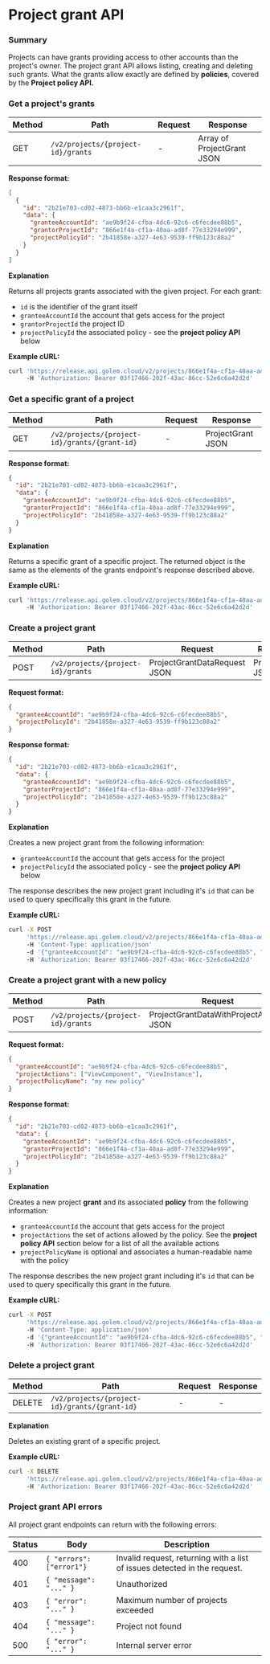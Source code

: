 # Project grant API

### Summary

Projects can have grants providing access to other accounts than the project's owner. The project grant API allows listing, creating and deleting such grants. What the grants allow exactly are defined by **policies**, covered by the **Project policy API.**

### Get a project's grants

| Method | Path                               | Request | Response                   |
| ------ | ---------------------------------- | ------- | -------------------------- |
| GET    | `/v2/projects/{project-id}/grants` | -       | Array of ProjectGrant JSON |

**Response format:**

```json
[
  {
    "id": "2b21e703-cd02-4873-bb6b-e1caa3c2961f",
    "data": {
      "granteeAccountId": "ae9b9f24-cfba-4dc6-92c6-c6fecdee88b5",
      "grantorProjectId": "866e1f4a-cf1a-40aa-ad8f-77e33294e999",
      "projectPolicyId": "2b41858e-a327-4e63-9539-ff9b123c88a2"
    }
  }
]
```

**Explanation**

Returns all projects grants associated with the given project. For each grant:

- `id` is the identifier of the grant itself
- `granteeAccountId` the account that gets access for the project
- `grantorProjectId` the project ID
- `projectPolicyId` the associated policy - see the **project policy API** below

**Example cURL:**

```bash
curl 'https://release.api.golem.cloud/v2/projects/866e1f4a-cf1a-40aa-ad8f-77e33294e999/grants'
     -H 'Authorization: Bearer 03f17466-202f-43ac-86cc-52e6c6a42d2d'
```

### Get a specific grant of a project

| Method | Path                                          | Request | Response          |
| ------ | --------------------------------------------- | ------- | ----------------- |
| GET    | `/v2/projects/{project-id}/grants/{grant-id}` | -       | ProjectGrant JSON |

**Response format:**

```json
{
  "id": "2b21e703-cd02-4873-bb6b-e1caa3c2961f",
  "data": {
    "granteeAccountId": "ae9b9f24-cfba-4dc6-92c6-c6fecdee88b5",
    "grantorProjectId": "866e1f4a-cf1a-40aa-ad8f-77e33294e999",
    "projectPolicyId": "2b41858e-a327-4e63-9539-ff9b123c88a2"
  }
}
```

**Explanation**

Returns a specific grant of a specific project. The returned object is the same as the elements of the grants endpoint's response described above.

**Example cURL:**

```bash
curl 'https://release.api.golem.cloud/v2/projects/866e1f4a-cf1a-40aa-ad8f-77e33294e999/grants/2b21e703-cd02-4873-bb6b-e1caa3c2961f'
     -H 'Authorization: Bearer 03f17466-202f-43ac-86cc-52e6c6a42d2d'
```

### Create a project grant

| Method | Path                               | Request                      | Response          |
| ------ | ---------------------------------- | ---------------------------- | ----------------- |
| POST   | `/v2/projects/{project-id}/grants` | ProjectGrantDataRequest JSON | ProjectGrant JSON |

**Request format:**

```json
{
  "granteeAccountId": "ae9b9f24-cfba-4dc6-92c6-c6fecdee88b5",
  "projectPolicyId": "2b41858e-a327-4e63-9539-ff9b123c88a2"
}
```

**Response format:**

```json
{
  "id": "2b21e703-cd02-4873-bb6b-e1caa3c2961f",
  "data": {
    "granteeAccountId": "ae9b9f24-cfba-4dc6-92c6-c6fecdee88b5",
    "grantorProjectId": "866e1f4a-cf1a-40aa-ad8f-77e33294e999",
    "projectPolicyId": "2b41858e-a327-4e63-9539-ff9b123c88a2"
  }
}
```

**Explanation**

Creates a new project grant from the following information:

- `granteeAccountId` the account that gets access for the project
- `projectPolicyId` the associated policy - see the **project policy API** below

The response describes the new project grant including it's `id` that can be used to query specifically this grant in the future.

**Example cURL:**

```bash
curl -X POST
     'https://release.api.golem.cloud/v2/projects/866e1f4a-cf1a-40aa-ad8f-77e33294e999/grants'
     -H 'Content-Type: application/json'
     -d '{"granteeAccountId": "ae9b9f24-cfba-4dc6-92c6-c6fecdee88b5", "projectPolicyId": "2b41858e-a327-4e63-9539-ff9b123c88a2"}'
     -H 'Authorization: Bearer 03f17466-202f-43ac-86cc-52e6c6a42d2d'
```

### Create a project grant with a new policy

| Method | Path                               | Request                                 | Response          |
| ------ | ---------------------------------- | --------------------------------------- | ----------------- |
| POST   | `/v2/projects/{project-id}/grants` | ProjectGrantDataWithProjectActions JSON | ProjectGrant JSON |

**Request format:**

```json
{
  "granteeAccountId": "ae9b9f24-cfba-4dc6-92c6-c6fecdee88b5",
  "projectActions": ["ViewComponent", "ViewInstance"],
  "projectPolicyName": "my new policy"
}
```

**Response format:**

```json
{
  "id": "2b21e703-cd02-4873-bb6b-e1caa3c2961f",
  "data": {
    "granteeAccountId": "ae9b9f24-cfba-4dc6-92c6-c6fecdee88b5",
    "grantorProjectId": "866e1f4a-cf1a-40aa-ad8f-77e33294e999",
    "projectPolicyId": "2b41858e-a327-4e63-9539-ff9b123c88a2"
  }
}
```

**Explanation**

Creates a new project **grant** and its associated **policy** from the following information:

- `granteeAccountId` the account that gets access for the project
- `projectActions` the set of actions allowed by the policy. See the **project policy API** section below for a list of all the available actions
- `projectPolicyName` is optional and associates a human-readable name with the policy

The response describes the new project grant including it's `id` that can be used to query specifically this grant in the future.

**Example cURL:**

```bash
curl -X POST
     'https://release.api.golem.cloud/v2/projects/866e1f4a-cf1a-40aa-ad8f-77e33294e999/grants'
     -H 'Content-Type: application/json'
     -d '{"granteeAccountId": "ae9b9f24-cfba-4dc6-92c6-c6fecdee88b5", "projectActions": ["ViewComponent", "ViewInstance"], "projectPolicyName": "my new policy"}'
     -H 'Authorization: Bearer 03f17466-202f-43ac-86cc-52e6c6a42d2d'
```

### Delete a project grant

| Method | Path                                          | Request | Response |
| ------ | --------------------------------------------- | ------- | -------- |
| DELETE | `/v2/projects/{project-id}/grants/{grant-id}` | -       | -        |

**Explanation**

Deletes an existing grant of a specific project.

**Example cURL:**

```bash
curl -X DELETE
     'https://release.api.golem.cloud/v2/projects/866e1f4a-cf1a-40aa-ad8f-77e33294e999/grants/2b21e703-cd02-4873-bb6b-e1caa3c2961f'
     -H 'Authorization: Bearer 03f17466-202f-43ac-86cc-52e6c6a42d2d'
```

### Project grant API errors

All project grant endpoints can return with the following errors:

| Status | Body                     | Description                                                               |
| ------ | ------------------------ | ------------------------------------------------------------------------- |
| 400    | `{ "errors": ["error1"}` | Invalid request, returning with a list of issues detected in the request. |
| 401    | `{ "message": "..." }`   | Unauthorized                                                              |
| 403    | `{ "error": "..." }`     | Maximum number of projects exceeded                                       |
| 404    | `{ "message": "..." }`   | Project not found                                                         |
| 500    | `{ "error": "..." }`     | Internal server error                                                     |
